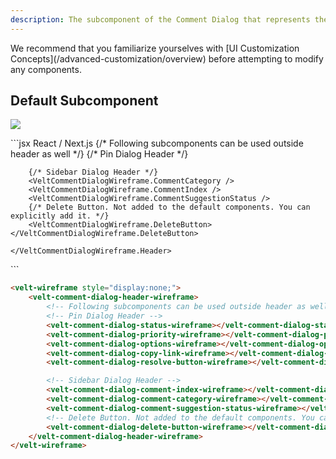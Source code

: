 ```yaml
---
description: The subcomponent of the Comment Dialog that represents the Header.
---
```


<Note>
We recommend that you familiarize yourselves with [UI Customization Concepts](/advanced-customization/overview) before attempting to modify any components.
</Note>


## Default Subcomponent

![](/images/customization/velt-comment-dialog-sub-4.png)

<RequestExample>
```jsx React / Next.js
<VeltWireframe>
    <VeltCommentDialogWireframe.Header>
        {/* Following subcomponents can be used outside header as well */}
        {/* Pin Dialog Header */}
        <VeltCommentDialogWireframe.Status />
        <VeltCommentDialogWireframe.Priority />
        <VeltCommentDialogWireframe.Options />
        <VeltCommentDialogWireframe.ResolveButton />
        <VeltCommentDialogWireframe.CopyLink />

        {/* Sidebar Dialog Header */}
        <VeltCommentDialogWireframe.CommentCategory />
        <VeltCommentDialogWireframe.CommentIndex />
        <VeltCommentDialogWireframe.CommentSuggestionStatus />
        {/* Delete Button. Not added to the default components. You can explicitly add it. */}
        <VeltCommentDialogWireframe.DeleteButton></VeltCommentDialogWireframe.DeleteButton>

    </VeltCommentDialogWireframe.Header>
</VeltWireframe>
```


```HTML HTML
<velt-wireframe style="display:none;">
    <velt-comment-dialog-header-wireframe>
        <!-- Following subcomponents can be used outside header as well -->
        <!-- Pin Dialog Header -->
        <velt-comment-dialog-status-wireframe></velt-comment-dialog-status-wireframe>
        <velt-comment-dialog-priority-wireframe></velt-comment-dialog-priority-wireframe>
        <velt-comment-dialog-options-wireframe></velt-comment-dialog-options-wireframe>
        <velt-comment-dialog-copy-link-wireframe></velt-comment-dialog-copy-link-wireframe>
        <velt-comment-dialog-resolve-button-wireframe></velt-comment-dialog-resolve-button-wireframe>

        <!-- Sidebar Dialog Header -->
        <velt-comment-dialog-comment-index-wireframe></velt-comment-dialog-comment-index-wireframe>
        <velt-comment-dialog-comment-category-wireframe></velt-comment-dialog-comment-category-wireframe>
        <velt-comment-dialog-comment-suggestion-status-wireframe></velt-comment-dialog-comment-suggestion-status-wireframe>
        <!-- Delete Button. Not added to the default components. You can explicitly add it. -->
        <velt-comment-dialog-delete-button-wireframe></velt-comment-dialog-delete-button-wireframe>
    </velt-comment-dialog-header-wireframe>
</velt-wireframe>
```
</RequestExample>
